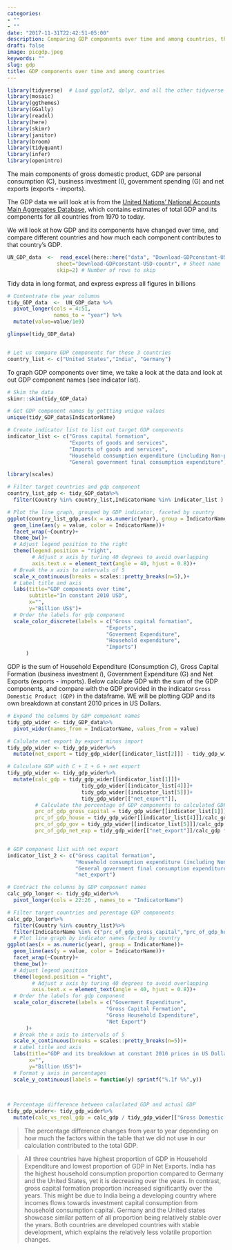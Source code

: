 ```yaml
---
categories:
- ""
- ""
date: "2017-11-31T22:42:51-05:00"
description: Comparing GDP components over time and among countries, then compare the difference between actual GDP and our own calulated GDP. 
draft: false
image: picgdp.jpeg
keywords: ""
slug: gdp
title: GDP components over time and among countries
---
```


```r
library(tidyverse)  # Load ggplot2, dplyr, and all the other tidyverse packages
library(mosaic)
library(ggthemes)
library(GGally)
library(readxl)
library(here)
library(skimr)
library(janitor)
library(broom)
library(tidyquant)
library(infer)
library(openintro)
```

The main components of gross domestic product, GDP are personal consumption (C), business investment (I), government spending (G) and net exports (exports - imports). 

The GDP data we will look at is from the [United Nations' National Accounts Main Aggregates Database](https://unstats.un.org/unsd/snaama/Downloads), which contains estimates of total GDP and its components for all countries from 1970 to today. 

We will look at how GDP and its components have changed over time, and compare different countries and how much each component contributes to that country's GDP. 


```r

UN_GDP_data  <-  read_excel(here::here("data", "Download-GDPconstant-USD-countries.xls"), # Excel filename
                sheet="Download-GDPconstant-USD-countr", # Sheet name
                skip=2) # Number of rows to skip

```


Tidy data in long format, and express express all figures in billions

```r
# Contentrate the year columns
tidy_GDP_data  <-  UN_GDP_data %>% 
  pivot_longer(cols = 4:51,
               names_to = "year") %>% 
  mutate(value=value/1e9) 

glimpse(tidy_GDP_data)


# Let us compare GDP components for these 3 countries
country_list <- c("United States","India", "Germany")

```

To graph GDP components over time, we take a look at the data and look at out GDP component names (see indicator list).
```r
# Skim the data
skimr::skim(tidy_GDP_data)

# Get GDP component names by gettting unique values 
unique(tidy_GDP_data$IndicatorName)

# Create indicator list to list out target GDP components
indicator_list <- c("Gross capital formation",
                    "Exports of goods and services",
                    "Imports of goods and services",
                    "Household consumption expenditure (including Non-profit institutions serving households)",
                    "General government final consumption expenditure")
```

```r
library(scales)

# Filter target countries and gdp component
country_list_gdp <- tidy_GDP_data%>%
  filter(Country %in% country_list,IndicatorName %in% indicator_list )

# Plot the line graph, grouped by GDP indicator, faceted by country
ggplot(country_list_gdp,aes(x = as.numeric(year), group = IndicatorName))+
  geom_line(aes(y = value, color = IndicatorName))+
  facet_wrap(~Country)+
  theme_bw()+
  # Adjust legend position to the right
  theme(legend.position = "right",
        # Adjust x axis by turing 40 degrees to avoid overlapping
        axis.text.x = element_text(angle = 40, hjust = 0.8))+
  # Break the x axis to intervals of 5
  scale_x_continuous(breaks = scales::pretty_breaks(n=5),)+
  # Label title and axis
  labs(title="GDP components over time",
       subtitle="In constant 2010 USD",
       x="",
       y="Billion US$")+
  # Order the labels for gdp component
  scale_color_discrete(labels = c("Gross capital formation",
                                "Exports",
                                "Goverment Expenditure",
                                "Household expenditure",
                                "Imports")
      )

```


GDP is the sum of Household Expenditure (Consumption *C*), Gross Capital Formation (business investment *I*), Government Expenditure (G) and Net Exports (exports - imports). Below calculate GDP with the sum of the GDP components, and compare with the GDP provided in the indicator `Gross Domestic Product (GDP)` in the dataframe. WE will be plotting GDP and its own breakdown at constant 2010 prices in US Dollars.


```r
# Expand the columns by GDP component names
tidy_gdp_wider <- tidy_GDP_data%>%
  pivot_wider(names_from = IndicatorName, values_from = value)

# Calulate net export by export minus import  
tidy_gdp_wider <- tidy_gdp_wider%>%
  mutate(net_export = tidy_gdp_wider[[indicator_list[2]]] - tidy_gdp_wider[[indicator_list[3]]])

# Calculate GDP with C + I + G + net export
tidy_gdp_wider <- tidy_gdp_wider%>%
  mutate(calc_gdp = tidy_gdp_wider[[indicator_list[1]]]+ 
                        tidy_gdp_wider[[indicator_list[4]]]+
                        tidy_gdp_wider[[indicator_list[5]]]+
                        tidy_gdp_wider[["net_export"]],
         # Calculate the percentage of GDP components to calculated GDP
         prc_of_gdp_gross_capital = tidy_gdp_wider[[indicator_list[1]]]/calc_gdp * 100,
         prc_of_gdp_house = tidy_gdp_wider[[indicator_list[4]]]/calc_gdp * 100,
         prc_of_gdp_gov = tidy_gdp_wider[[indicator_list[5]]]/calc_gdp * 100,
         prc_of_gdp_net_exp = tidy_gdp_wider[["net_export"]]/calc_gdp * 100)


# GDP component list with net export
indicator_list_2 <- c("Gross capital formation",
                      "Household consumption expenditure (including Non-profit institutions serving households)",
                      "General government final consumption expenditure",
                      "net_export")

# Contract the columns by GDP component names
calc_gdp_longer <- tidy_gdp_wider%>%
  pivot_longer(cols = 22:26 , names_to = "IndicatorName")

# Filter target countries and perentage GDP components
calc_gdp_longer%>%
  filter(Country %in% country_list)%>%
  filter(IndicatorName %in% c("prc_of_gdp_gross_capital","prc_of_gdp_house","prc_of_gdp_gov","prc_of_gdp_net_exp"))%>%
  # Plot line graph by indicator names facted by country
ggplot(aes(x = as.numeric(year), group = IndicatorName))+
  geom_line(aes(y = value, color = IndicatorName))+
  facet_wrap(~Country)+
  theme_bw()+
  # Adjust legend position
  theme(legend.position = "right",
        # Adjust x axis by turing 40 degrees to avoid overlapping
        axis.text.x = element_text(angle = 40, hjust = 0.8))+
  # Order the labels for gdp component
  scale_color_discrete(labels = c("Goverment Expenditure",
                                "Gross Capital Formation",
                                "Gross Household Expenditure",
                                "Net Export")
      )+
  # Break the x axis to intervals of 5
  scale_x_continuous(breaks = scales::pretty_breaks(n=5))+
  # Label title and axis
  labs(title="GDP and its breakdown at constant 2010 prices in US Dollars",
       x="",
       y="Billion US$")+
  # Format y axis in percentages
  scale_y_continuous(labels = function(y) sprintf("%.1f %%",y))
  
  
```
```r
# Percentage difference between caluclated GDP and actual GDP
tidy_gdp_wider<- tidy_gdp_wider%>%
  mutate(calc_vs_real_gdp = calc_gdp / tidy_gdp_wider[["Gross Domestic Product (GDP)"]]-1 )
```
> The percentage difference changes from year to year depending on how much the factors within the table that we did not use in our calculation contributed to the total GDP. 


> All three countries have highest proportion of GDP in Household Expenditure and lowest proportion of GDP in Net Exports. 
India has the highest household consumption proportion compared to Germany and the United States, yet it is decreasing over the years. In contrast, gross capital formation proportion increased significantly over the years. This might be due to India being a developing country where incomes flows towards investment capital consumption from household consumption capital.
Germany and the United states showcase similar pattern of all proportion being relatively stable over the years. Both countries are developed countries with stable development, which explains the relatively less volatile proportion changes.

